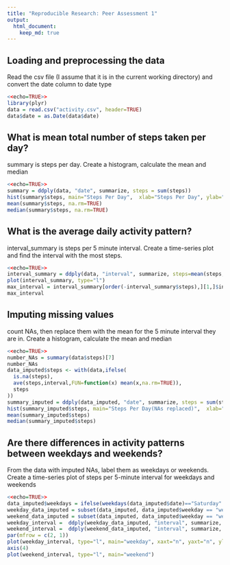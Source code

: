 ```yaml
---
title: "Reproducible Research: Peer Assessment 1"
output: 
  html_document:
    keep_md: true
---
```


## Loading and preprocessing the data

Read the csv file (I assume that it is in the current working directory) and convert the date column to date type
```r
<<echo=TRUE>>
library(plyr)
data = read.csv("activity.csv", header=TRUE)
data$date = as.Date(data$date)
```
## What is mean total number of steps taken per day?

summary is steps per day. Create a histogram, calculate the mean and median
```r
<<echo=TRUE>>
summary = ddply(data, "date", summarize, steps = sum(steps))
hist(summary$steps, main="Steps Per Day",  xlab="Steps Per Day", ylab="Occurences", col="Red")
mean(summary$steps, na.rm=TRUE)
median(summary$steps, na.rm=TRUE)
```
## What is the average daily activity pattern?

interval_summary is steps per 5 minute interval. Create a time-series plot and find the interval with the most steps.
```r
<<echo=TRUE>>
interval_summary = ddply(data, "interval", summarize, steps=mean(steps, na.rm=TRUE))
plot(interval_summary, type="l")
max_interval = interval_summary[order(-interval_summary$steps),][1,]$interval
max_interval
```

## Imputing missing values

count NAs, then replace them with the mean for the 5 minute interval they are in. Create a histogram, calculate the mean and median

```r
<<echo=TRUE>>
number_NAs = summary(data$steps)[7]
number_NAs
data_imputed$steps <- with(data,ifelse(
  is.na(steps),
  ave(steps,interval,FUN=function(x) mean(x,na.rm=TRUE)),
  steps
))
summary_imputed = ddply(data_imputed, "date", summarize, steps = sum(steps))
hist(summary_imputed$steps, main="Steps Per Day(NAs replaced)",  xlab="Steps Per Day", ylab="Occurences", col="Red")
mean(summary_imputed$steps)
median(summary_imputed$steps)
```

## Are there differences in activity patterns between weekdays and weekends?

From the data with imputed NAs, label them as weekdays or weekends. Create a time-series plot of steps per 5-minute interval for weekdays and weekends

```r
<<echo=TRUE>>
data_imputed$weekdays = ifelse(weekdays(data_imputed$date)=="Saturday" | weekdays(data_imputed$date) == "Sunday", "weekend", "weekday")
weekday_data_imputed = subset(data_imputed, data_imputed$weekday == "weekday")
weekend_data_imputed = subset(data_imputed, data_imputed$weekday == "weekend")
weekday_interval =  ddply(weekday_data_imputed, "interval", summarize, steps=mean(steps))
weekend_interval =  ddply(weekend_data_imputed, "interval", summarize, steps=mean(steps))
par(mfrow = c(2, 1))
plot(weekday_interval, type="l", main="weekday", xaxt="n", yaxt="n", ylab="", xlab="")
axis(4)
plot(weekend_interval, type="l", main="weekend")
```

